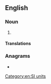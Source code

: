 {{also|yotta-meter}}
==English==

===Noun===
{{en-noun}}

# {{alternative spelling of|yottametre|from=US|lang=en}}

====Translations====
{{trans-see|yottametre}}

===Anagrams===
* {{anagrams|en|yotta-metre|yottametre}}

[[Category:en:SI units]]